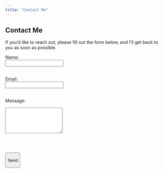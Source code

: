 ```yaml
---
title: "Contact Me"
---
```


## Contact Me

If you’d like to reach out, please fill out the form below, and I’ll get back to you as soon as possible.

<form action="https://formspree.io/f/xgvorpaa" method="POST">

<label for="name">Name:</label><br> <input type="text" id="name" name="name" required><br><br>

<label for="email">Email:</label><br> <input type="email" id="email" name="email" required><br><br>

<label for="message">Message:</label><br>

```{=html}
<textarea id="message" name="message" rows="5" required></textarea>
```

<br><br>

<button type="submit">

Send

</button>

</form>
